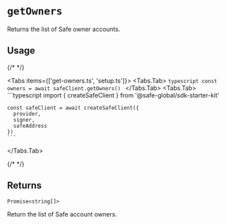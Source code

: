 
# `getOwners`

Returns the list of Safe owner accounts.

## Usage

{/* <!-- vale off --> */}

<Tabs items={['get-owners.ts', 'setup.ts']}>
  <Tabs.Tab>
    ```typescript
    const owners = await safeClient.getOwners()
    ```
  </Tabs.Tab>
  <Tabs.Tab>
    ```typescript
    import { createSafeClient } from '@safe-global/sdk-starter-kit'

    const safeClient = await createSafeClient({
      provider,  
      signer,
      safeAddress
    })
    ```
  </Tabs.Tab>
</Tabs>

{/* <!-- vale on --> */}

## Returns

`Promise<string[]>`

Return the list of Safe account owners.